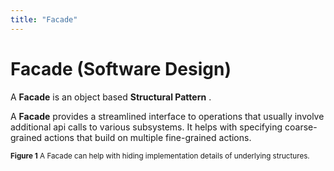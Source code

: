 ```yaml
---
title: "Facade"
---
```



# Facade (Software Design)

A **Facade** is an object based **Structural Pattern** <BibRef name="GoF" />.

A **Facade** provides a streamlined interface to operations that usually involve additional api calls to various
subsystems. It helps with specifying coarse-grained actions that build on multiple fine-grained actions.



<Facade className="umlImg" />

<sup><b>Figure 1</b> A Facade can help with hiding implementation details
    of underlying structures.</sup>

<BackButton />